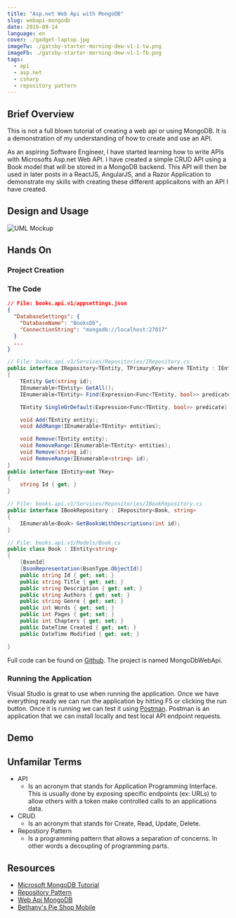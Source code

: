 ```yaml
---
title: "Asp.net Web Api with MongoDB"
slug: webapi-mongodb
date: 2019-09-14
language: en
cover: ./gadget-laptop.jpg
imageTw: ./gatsby-starter-morning-dew-v1-1-tw.png
imageFb: ./gatsby-starter-morning-dew-v1-1-fb.png
tags:
  - api
  - asp.net
  - csharp
  - repository pattern
---
```

<!-- published: false -->

## Brief Overview
This is not a full blown tutorial of creating a web api or using MongoDB. 
It is a demonstration of my understanding of how to create and use an API.

As an aspiring Software Engineer, I have started learning how to write APIs with Microsofts Asp.net Web API. 
I have created a simple CRUD API using a Book model that will be stored in a MongoDB backend. 
This API will then be used in later posts in a ReactJS, AngularJS, and a Razor Application 
to demonstrate my skills with creating these different applicaitons with an API I have created.

## Design and Usage
![UML Mockup](./WebApiRepositoryPattern.png)

## Hands On

### Project Creation

### The Code

```json
// File: books.api.v1/appsettings.json
{
  "DatabaseSettings": {
    "DatabaseName": "BooksDb",
    "ConnectionString": "mongodb://localhost:27017"
  }
  ...
}
```

```csharp
// File: books.api.v1/Services/Repositories/IRepository.cs
public interface IRepository<TEntity, TPrimaryKey> where TEntity : IEntity<TPrimaryKey>
{
    TEntity Get(string id);
    IEnumerable<TEntity> GetAll();
    IEnumerable<TEntity> Find(Expression<Func<TEntity, bool>> predicate);

    TEntity SingleOrDefault(Expression<Func<TEntity, bool>> predicate);

    void Add(TEntity entity);
    void AddRange(IEnumerable<TEntity> entities);

    void Remove(TEntity entity);
    void RemoveRange(IEnumerable<TEntity> entities);
    void Remove(string id);
    void RemoveRange(IEnumerable<string> id);
}
public interface IEntity<out TKey>
{
    string Id { get; }
}
```

```csharp
// File: books.api.v1/Services/Repositories/IBookRepository.cs
public interface IBookRepository : IRepository<Book, string>
{
    IEnumerable<Book> GetBooksWithDescriptions(int id);
}
```
```csharp
// File: books.api.v1/Models/Book.cs
public class Book : IEntity<string>
{
    [BsonId]
    [BsonRepresentation(BsonType.ObjectId)]
    public string Id { get; set; }
    public string Title { get; set; }
    public string Description { get; set; }
    public string Authors { get; set; }
    public string Genre { get; set; }
    public int Words { get; set; }
    public int Pages { get; set; }
    public int Chapters { get; set; }
    public DateTime Created { get; set; }
    public DateTime Modified { get; set; }

}
```

Full code can be found on [Github](https://github.com/TechReaderJake/MongoDbWebApi).
The project is named MongoDbWebApi.

### Running the Application
Visual Studio is great to use when running the application.
Once we have everything ready we can run the application by hitting F5 or clicking the run button. 
Once it is running we can test it using [Postman](https://getpostman.com).
Postman is an application that we can install locally and test local API endpoint requests.

## Demo
<VideoPlayer src="r9xlSr0q_Vw" />

## Unfamilar Terms
- API
    - Is an acronym that stands for Application Programming Interface.
    This is usually done by exposing specific endpoints (ex: URLs) to allow others with a token
    make controlled calls to an applications data.
- CRUD
    - Is an acronym that stands for Create, Read, Update, Delete.
- Repostiory Pattern
    - Is a programming pattern that allows a separation of concerns. 
    In other words a decoupling of programming parts.

## Resources
- [Microsoft MongoDB Tutorial](https://docs.microsoft.com/en-us/aspnet/core/tutorials/first-mongo-app?view=aspnetcore-2.2&tabs=visual-studio#add-a-configuration-model-1)
- [Repository Pattern](https://www.youtube.com/watch?v=rtXpYpZdOzM)
- [Web Api MongoDB](https://github.com/fpetru/WebApiMongoDB)
- [Bethany's Pie Shop Mobile](https://github.com/GillCleeren/BethanysPieShopMobile)
